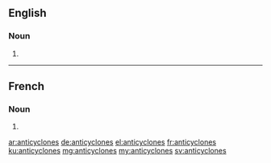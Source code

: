 ==English==

===Noun===
{{head|en|noun plural form}}

# {{plural of|anticyclone|lang=en}}

----

==French==

===Noun===
{{head|fr|noun plural form|g=m}}

# {{plural of|anticyclone|lang=fr}}

[[ar:anticyclones]]
[[de:anticyclones]]
[[el:anticyclones]]
[[fr:anticyclones]]
[[ku:anticyclones]]
[[mg:anticyclones]]
[[my:anticyclones]]
[[sv:anticyclones]]